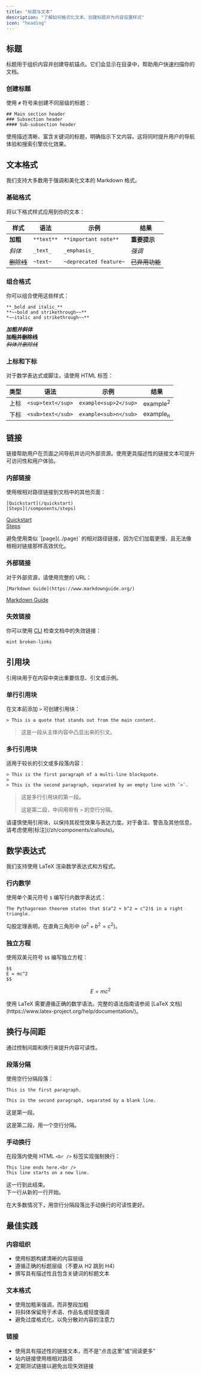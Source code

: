 ```yaml
---
title: "标题与文本"
description: "了解如何格式化文本、创建标题并为内容设置样式"
icon: "heading"
---
```


## 标题

标题用于组织内容并创建导航锚点。它们会显示在目录中，帮助用户快速扫描你的文档。

### 创建标题

使用 `#` 符号来创建不同层级的标题：

```mdx
## Main section header
### Subsection header
#### Sub-subsection header
```

<Tip>
  使用描述清晰、富含关键词的标题，明确指示下文内容。这将同时提升用户的导航体验和搜索引擎优化效果。
</Tip>

## 文本格式

我们支持大多数用于强调和美化文本的 Markdown 格式。

### 基础格式

将以下格式样式应用到你的文本：

| 样式 | 语法 | 示例 | 结果 |
|-------|--------|---------|--------|
| **加粗** | `**text**` | `**important note**` | **重要提示** |
| _斜体_ | `_text_` | `_emphasis_` | _强调_ |
| ~~删除线~~ | `~text~` | `~deprecated feature~` | ~~已弃用功能~~ |

### 组合格式

你可以组合使用这些样式：

```mdx
**_bold and italic_**
**~~bold and strikethrough~~**
*~~italic and strikethrough~~**
```

**_加粗并斜体_**<br />
**~~加粗并删除线~~**<br />
_~~斜体并删除线~~_

### 上标和下标

对于数学表达式或脚注，请使用 HTML 标签：

| 类型 | 语法 | 示例 | 结果 |
|------|--------|---------|--------|
| 上标 | `<sup>text</sup>` | `example<sup>2</sup>` | example<sup>2</sup> |
| 下标 | `<sub>text</sub>` | `example<sub>n</sub>` | example<sub>n</sub> |

## 链接

链接帮助用户在页面之间导航并访问外部资源。使用更具描述性的链接文本可提升可访问性和用户体验。

### 内部链接

使用根相对路径链接到文档中的其他页面：

```mdx
[Quickstart](/quickstart)
[Steps](/components/steps)
```

[Quickstart](/zh/quickstart)<br />
[Steps](/zh/components/steps)

<Note>
  避免使用类似 `[page](../page)` 的相对路径链接，因为它们加载更慢，且无法像根相对链接那样高效优化。
</Note>

### 外部链接

对于外部资源，请使用完整的 URL：

```mdx
[Markdown Guide](https://www.markdownguide.org/)
```

[Markdown Guide](https://www.markdownguide.org/)

### 失效链接

你可以使用 [CLI](/zh/installation) 检查文档中的失效链接：

```bash
mint broken-links
```

## 引用块

引用块用于在内容中突出重要信息、引文或示例。

### 单行引用块

在文本前添加 `>` 可创建引用块：

```mdx
> This is a quote that stands out from the main content.
```

> 这是一段从主体内容中凸显出来的引文。

### 多行引用块

适用于较长的引文或多段落内容：

```mdx
> This is the first paragraph of a multi-line blockquote.
>
> This is the second paragraph, separated by an empty line with `>`.
```

> 这是多行引用块的第一段。
>
> 这是第二段，中间用带有 `>` 的空行分隔。

<Tip>
  请谨慎使用引用块，以保持其视觉效果与表达力度。对于备注、警告及其他信息，请考虑使用[标注](/zh/components/callouts)。
</Tip>

## 数学表达式

我们支持使用 LaTeX 渲染数学表达式和方程式。

### 行内数学

使用单个美元符号 `$` 编写行内数学表达式：

```mdx
The Pythagorean theorem states that $(a^2 + b^2 = c^2)$ in a right triangle.
```

勾股定理表明，在直角三角形中 $(a^2 + b^2 = c^2)$。

### 独立方程

使用双美元符号 `$$` 编写独立方程：

```mdx
$$
E = mc^2
$$
```

$$
E = mc^2
$$

<Info>
  使用 LaTeX 需要遵循正确的数学语法。完整的语法指南请参阅 [LaTeX 文档](https://www.latex-project.org/help/documentation/)。
</Info>

## 换行与间距

通过控制间距和换行来提升内容可读性。

### 段落分隔

使用空行分隔段落：

```mdx
This is the first paragraph.

This is the second paragraph, separated by a blank line.
```

这是第一段。

这是第二段，用一个空行分隔。

### 手动换行

在段落内使用 HTML `<br />` 标签实现强制换行：

```mdx
This line ends here.<br />
This line starts on a new line.
```

这一行到此结束。<br />
下一行从新的一行开始。

<Tip>
  在大多数情况下，用空行分隔段落比手动换行的可读性更好。
</Tip>

## 最佳实践

### 内容组织

- 使用标题构建清晰的内容层级
- 遵循正确的标题层级（不要从 H2 跳到 H4）
- 撰写具有描述性且包含关键词的标题文本

### 文本格式

- 使用加粗来强调，而非整段加粗
- 将斜体保留用于术语、作品名或轻度强调
- 避免过度格式化，以免分散对内容的注意力

### 链接

- 使用具有描述性的链接文本，而不是“点击这里”或“阅读更多”
- 站内链接使用根相对路径
- 定期测试链接以避免出现失效链接
